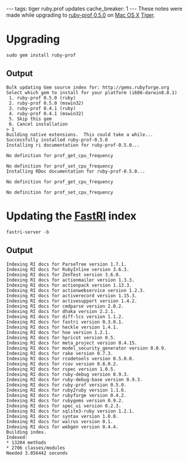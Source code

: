 ---
tags: tiger ruby.prof updates
cache_breaker: 1
---
These notes were made while upgrading to [[ruby-prof 0.5.0]] on [[Mac OS X]] [[Tiger]].

= Upgrading =

<pre>sudo gem install ruby-prof</pre>

== Output ==

<pre>Bulk updating Gem source index for: http://gems.rubyforge.org
Select which gem to install for your platform (i686-darwin8.8.1)
 1. ruby-prof 0.5.0 (ruby)
 2. ruby-prof 0.5.0 (mswin32)
 3. ruby-prof 0.4.1 (ruby)
 4. ruby-prof 0.4.1 (mswin32)
 5. Skip this gem
 6. Cancel installation
> 1
Building native extensions.  This could take a while...
Successfully installed ruby-prof-0.5.0
Installing ri documentation for ruby-prof-0.5.0...

No definition for prof_get_cpu_frequency

No definition for prof_set_cpu_frequency
Installing RDoc documentation for ruby-prof-0.5.0...

No definition for prof_get_cpu_frequency

No definition for prof_set_cpu_frequency</pre>

= Updating the [[FastRI]] index =

<pre>fastri-server -b</pre>

== Output ==

<pre>Indexing RI docs for ParseTree version 1.7.1.
Indexing RI docs for RubyInline version 3.6.3.
Indexing RI docs for ZenTest version 3.6.0.
Indexing RI docs for actionmailer version 1.3.3.
Indexing RI docs for actionpack version 1.13.3.
Indexing RI docs for actionwebservice version 1.2.3.
Indexing RI docs for activerecord version 1.15.3.
Indexing RI docs for activesupport version 1.4.2.
Indexing RI docs for cmdparse version 2.0.2.
Indexing RI docs for dhaka version 2.2.1.
Indexing RI docs for diff-lcs version 1.1.2.
Indexing RI docs for fastri version 0.3.0.1.
Indexing RI docs for heckle version 1.4.1.
Indexing RI docs for hoe version 1.2.1.
Indexing RI docs for hpricot version 0.5.
Indexing RI docs for meta_project version 0.4.15.
Indexing RI docs for model_security_generator version 0.0.9.
Indexing RI docs for rake version 0.7.3.
Indexing RI docs for rcodetools version 0.5.0.0.
Indexing RI docs for rcov version 0.8.0.2.
Indexing RI docs for rspec version 1.0.5.
Indexing RI docs for ruby-debug version 0.9.3.
Indexing RI docs for ruby-debug-base version 0.9.3.
Indexing RI docs for ruby-prof version 0.5.0.
Indexing RI docs for ruby2ruby version 1.1.6.
Indexing RI docs for rubyforge version 0.4.2.
Indexing RI docs for rubygems version 0.9.2.
Indexing RI docs for spec_ui version 0.2.3.
Indexing RI docs for sqlite3-ruby version 1.2.1.
Indexing RI docs for syntax version 1.0.0.
Indexing RI docs for walrus version 0.1.
Indexing RI docs for webgen version 0.4.4.
Building index.
Indexed:
* 13204 methods
* 2706 classes/modules
Needed 3.856442 seconds</pre>
